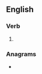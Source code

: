 ==English==

===Verb===
{{head|en|verb form}}

# {{en-past of|canter}}

===Anagrams===
* {{anagrams|en|crenated|decanter|nectared|recanted}}
